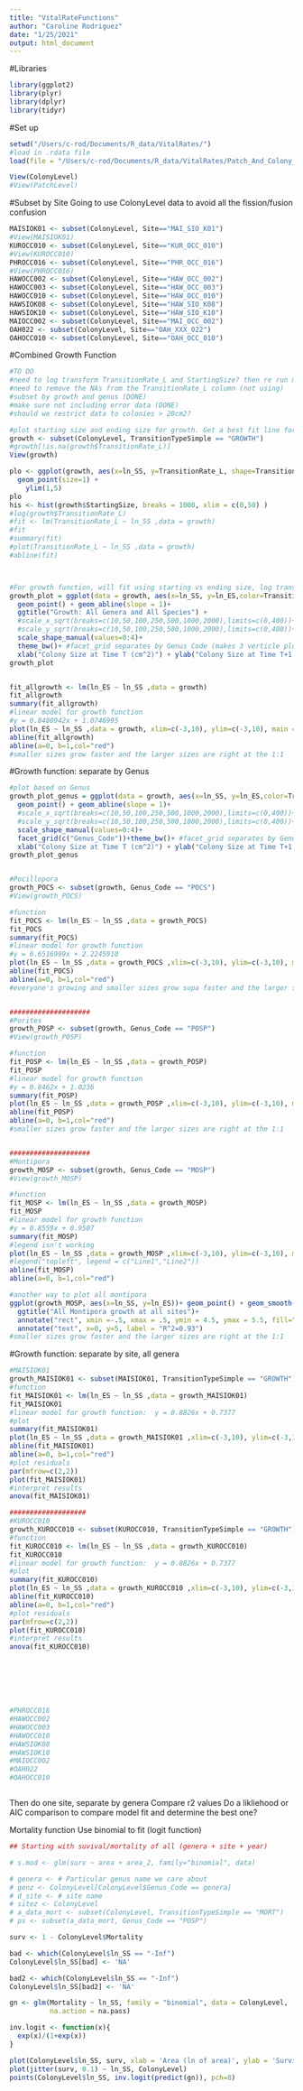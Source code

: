 ```yaml
---
title: "VitalRateFunctions"
author: "Caroline Rodriguez"
date: "1/25/2021"
output: html_document
---
```


#Libraries
```r
library(ggplot2)
library(plyr)
library(dplyr)
library(tidyr)
```

#Set up
```r
setwd("/Users/c-rod/Documents/R_data/VitalRates/")
#load in .rdata file
load(file = "/Users/c-rod/Documents/R_data/VitalRates/Patch_And_Colony_Data_20201103.rdata")

View(ColonyLevel)
#View(PatchLevel)


```

#Subset by Site
Going to use ColonyLevel data to avoid all the fission/fusion confusion
```r
MAISIOK01 <- subset(ColonyLevel, Site=="MAI_SIO_K01")
#View(MAISIOK01)
KUROCC010 <- subset(ColonyLevel, Site=="KUR_OCC_010")
#View(KUROCC010)
PHROCC016 <- subset(ColonyLevel, Site=="PHR_OCC_016")
#View(PHROCC016)
HAWOCC002 <- subset(ColonyLevel, Site=="HAW_OCC_002")
HAWOCC003 <- subset(ColonyLevel, Site=="HAW_OCC_003")
HAWOCC010 <- subset(ColonyLevel, Site=="HAW_OCC_010")
HAWSIOK08 <- subset(ColonyLevel, Site=="HAW_SIO_K08")
HAWSIOK10 <- subset(ColonyLevel, Site=="HAW_SIO_K10")
MAIOCC002 <- subset(ColonyLevel, Site=="MAI_OCC_002")
OAH022 <- subset(ColonyLevel, Site=="OAH_XXX_022")
OAHOCC010 <- subset(ColonyLevel, Site=="OAH_OCC_010")

```

#Combined Growth Function
```r
#TO DO
#need to log transform TransitionRate_L and StartingSize? then re run my fit model (don't need to do...using ln_SS and ln_ES)
#need to remove the NAs from the TransitionRate_L column (not using)
#subset by growth and genus (DONE)
#make sure not including error data (DONE)
#should we restrict data to colonies > 20cm2?

#plot starting size and ending size for growth. Get a best fit line for that data
growth <- subset(ColonyLevel, TransitionTypeSimple == "GROWTH")
#growth[!is.na(growth$TransitionRate_L)]
View(growth)

plo <- ggplot(growth, aes(x=ln_SS, y=TransitionRate_L, shape=TransitionTypeSimple)) + 
  geom_point(size=1) +
    ylim(1,5)
plo
his <- hist(growth$StartingSize, breaks = 1000, xlim = c(0,50) )
#log(growth$TransitionRate_L)
#fit <- lm(TransitionRate_L ~ ln_SS ,data = growth)
#fit
#summary(fit)
#plot(TransitionRate_L ~ ln_SS ,data = growth)
#abline(fit)



#For growth function, will fit using starting vs ending size, log transformed because to exaggerate small differences (b/c I have so many little pieces and lots of instances of little growth)
growth_plot = ggplot(data = growth, aes(x=ln_SS, y=ln_ES,color=TransitionTypeSimple,shape=TransitionTypeSimple)) + 
  geom_point() + geom_abline(slope = 1)+
  ggtitle("Growth: All Genera and All Species") +
  #scale_x_sqrt(breaks=c(10,50,100,250,500,1000,2000),limits=c(0,400))+ #log transform x axis
  #scale_y_sqrt(breaks=c(10,50,100,250,500,1000,2000),limits=c(0,400))+
  scale_shape_manual(values=0:4)+
  theme_bw()+ #facet_grid separates by Genus Code (makes 3 verticle plots) and Site (makes horizontal plots)
  xlab("Colony Size at Time T (cm^2)") + ylab("Colony Size at Time T+1 (cm^2)")
growth_plot


fit_allgrowth <- lm(ln_ES ~ ln_SS ,data = growth)
fit_allgrowth
summary(fit_allgrowth)
#linear model for growth function
#y = 0.8480942x + 1.0746995
plot(ln_ES ~ ln_SS ,data = growth, xlim=c(-3,10), ylim=c(-3,10), main = "Growth: All Genera and All Species", xlab = "Log Starting Size", ylab = "Log Ending Size", legend(x=9, y=4) )
abline(fit_allgrowth)
abline(a=0, b=1,col="red")
#smaller sizes grow faster and the larger sizes are right at the 1:1


```

#Growth function: separate by Genus
```r
#plot based on Genus
growth_plot_genus = ggplot(data = growth, aes(x=ln_SS, y=ln_ES,color=TransitionTypeSimple,shape=TransitionTypeSimple)) + 
  geom_point() + geom_abline(slope = 1)+
  #scale_x_sqrt(breaks=c(10,50,100,250,500,1000,2000),limits=c(0,400))+ #log transform x axis
  #scale_y_sqrt(breaks=c(10,50,100,250,500,1000,2000),limits=c(0,400))+
  scale_shape_manual(values=0:4)+
  facet_grid(c("Genus_Code"))+theme_bw()+ #facet_grid separates by Genus Code (makes 3 verticle plots) and Site (makes horizontal plots)
  xlab("Colony Size at Time T (cm^2)") + ylab("Colony Size at Time T+1 (cm^2)")
growth_plot_genus


#Pocillopora
growth_POCS <- subset(growth, Genus_Code == "POCS")
#View(growth_POCS)

#function
fit_POCS <- lm(ln_ES ~ ln_SS ,data = growth_POCS)
fit_POCS
summary(fit_POCS)
#linear model for growth function
#y = 0.6516999x + 2.2245910
plot(ln_ES ~ ln_SS ,data = growth_POCS ,xlim=c(-3,10), ylim=c(-3,10), main="All Pocillopora growth at all sites" )  
abline(fit_POCS)
abline(a=0, b=1,col="red")
#everyone's growing and smaller sizes grow supa faster and the larger sizes are right at the 1:1


####################
#Porites
growth_POSP <- subset(growth, Genus_Code == "POSP")
#View(growth_POSP)

#function
fit_POSP <- lm(ln_ES ~ ln_SS ,data = growth_POSP)
fit_POSP
#linear model for growth function
#y = 0.8462x + 1.0236
summary(fit_POSP)
plot(ln_ES ~ ln_SS ,data = growth_POSP ,xlim=c(-3,10), ylim=c(-3,10), main="All Porites growth at all sites")
abline(fit_POSP)
abline(a=0, b=1,col="red")
#smaller sizes grow faster and the larger sizes are right at the 1:1


####################
#Montipora
growth_MOSP <- subset(growth, Genus_Code == "MOSP")
#View(growth_MOSP)

#function
fit_MOSP <- lm(ln_ES ~ ln_SS ,data = growth_MOSP)
fit_MOSP
#linear model for growth function
#y = 0.8559x + 0.9507
summary(fit_MOSP)
#legend isn't working
plot(ln_ES ~ ln_SS ,data = growth_MOSP ,xlim=c(-3,10), ylim=c(-3,10), main="All Montipora growth at all sites")
#legend("topleft", legend = c("Line1","Line2"))
abline(fit_MOSP)
abline(a=0, b=1,col="red")

#another way to plot all montipora
ggplot(growth_MOSP, aes(x=ln_SS, y=ln_ES))+ geom_point() + geom_smooth(method = lm)+
  ggtitle("All Montipora growth at all sites")+
  annotate("rect", xmin =-.5, xmax = .5, ymin = 4.5, ymax = 5.5, fill="white", colour="red") +
  annotate("text", x=0, y=5, label = "R^2=0.93") 
#smaller sizes grow faster and the larger sizes are right at the 1:1

```

#Growth function: separate by site, all genera
```r
#MAISIOK01
growth_MAISIOK01 <- subset(MAISIOK01, TransitionTypeSimple == "GROWTH")
#function
fit_MAISIOK01 <- lm(ln_ES ~ ln_SS ,data = growth_MAISIOK01)
fit_MAISIOK01
#linear model for growth function:  y = 0.8826x + 0.7377
#plot
summary(fit_MAISIOK01)
plot(ln_ES ~ ln_SS ,data = growth_MAISIOK01 ,xlim=c(-3,10), ylim=c(-3,10), main="All genera growth at MAISIOK01")
abline(fit_MAISIOK01)
abline(a=0, b=1,col="red")
#plot residuals
par(mfrow=c(2,2))
plot(fit_MAISIOK01)
#interpret results
anova(fit_MAISIOK01)

###################
#KUROCC010
growth_KUROCC010 <- subset(KUROCC010, TransitionTypeSimple == "GROWTH")
#function
fit_KUROCC010 <- lm(ln_ES ~ ln_SS ,data = growth_KUROCC010)
fit_KUROCC010
#linear model for growth function:  y = 0.8826x + 0.7377
#plot
summary(fit_KUROCC010)
plot(ln_ES ~ ln_SS ,data = growth_KUROCC010 ,xlim=c(-3,10), ylim=c(-3,10), main="All genera growth at KUROCC010") 
abline(fit_KUROCC010)
abline(a=0, b=1,col="red")
#plot residuals
par(mfrow=c(2,2))
plot(fit_KUROCC010)
#interpret results
anova(fit_KUROCC010)







#PHROCC016
#HAWOCC002 
#HAWOCC003
#HAWOCC010
#HAWSIOK08
#HAWSIOK10
#MAIOCC002
#OAH022
#OAHOCC010



```


Then do one site, separate by genera
Compare r2 values
Do a likliehood or AIC comparison to compare model fit and determine the best one?



Mortality function
Use binomial to fit (logit function)

```r
## Starting with suvival/mortality of all (genera + site + year)

# s.mod <- glm(surv ~ area + area_2, family="binomial", data)

# genera <- # Particular genus name we care about
# genz <- ColonyLevel[ColonyLevel$Genus_Code == genera]
# d_site <- # site name
# sitez <- ColonyLevel
# a_data_mort <- subset(ColonyLevel, TransitionTypeSimple == "MORT") 
# ps <- subset(a_data_mort, Genus_Code == "POSP")

surv <- 1 - ColonyLevel$Mortality

bad <- which(ColonyLevel$ln_SS == "-Inf")
ColonyLevel$ln_SS[bad] <- 'NA'

bad2 <- which(ColonyLevel$ln_SS == "-Inf")
ColonyLevel$ln_SS[bad2] <- 'NA'

gn <- glm(Mortality ~ ln_SS, family = "binomial", data = ColonyLevel, 
          na.action = na.pass)

inv.logit <- function(x){
  exp(x)/(1+exp(x))
}

plot(ColonyLevel$ln_SS, surv, xlab = 'Area (ln of area)', ylab = 'Survival')
plot(jitter(surv, 0.1) ~ ln_SS, ColonyLevel)
points(ColonyLevel$ln_SS, inv.logit(predict(gn)), pch=8)


```


